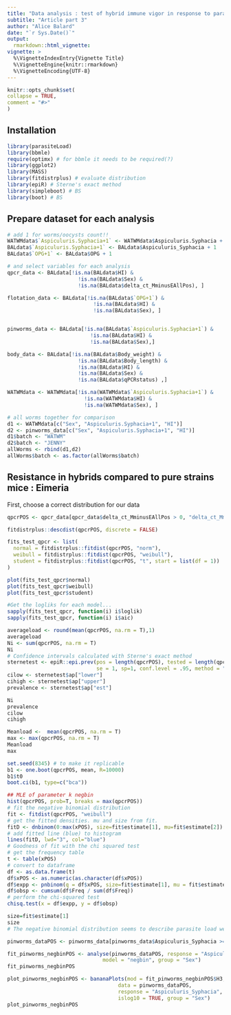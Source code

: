 ```yaml
---
title: "Data analysis : test of hybrid immune vigor in response to parasite infection"
subtitle: "Article part 3"
author: "Alice Balard"
date: "`r Sys.Date()`"
output:
  rmarkdown::html_vignette:
vignette: >
  %\VignetteIndexEntry{Vignette Title}
  %\VignetteEngine{knitr::rmarkdown}
  %\VignetteEncoding{UTF-8}
---
```

  
  ```r
knitr::opts_chunk$set(
  collapse = TRUE,
  comment = "#>"
)
```

## Installation

```r
library(parasiteLoad)
library(bbmle)
require(optimx) # for bbmle it needs to be required(?)
library(ggplot2)
library(MASS)
library(fitdistrplus) # evaluate distribution
library(epiR) # Sterne's exact method
library(simpleboot) # BS
library(boot) # BS
```

## Prepare dataset for each analysis

```r
# add 1 for worms/oocysts count!!
WATWMdata$`Aspiculuris.Syphacia+1` <- WATWMdata$Aspiculuris.Syphacia + 1
BALdata$`Aspiculuris.Syphacia+1` <- BALdata$Aspiculuris_Syphacia + 1
BALdata$`OPG+1` <- BALdata$OPG + 1

# and select variables for each analysis
qpcr_data <- BALdata[!is.na(BALdata$HI) &
                       !is.na(BALdata$Sex) &
                       !is.na(BALdata$delta_ct_MminusEAllPos), ]

flotation_data <- BALdata[!is.na(BALdata$`OPG+1`) &
                            !is.na(BALdata$HI) &
                            !is.na(BALdata$Sex), ]


pinworms_data <- BALdata[!is.na(BALdata$`Aspiculuris.Syphacia+1`) &
                           !is.na(BALdata$HI) &
                           !is.na(BALdata$Sex),]

body_data <- BALdata[!is.na(BALdata$Body_weight) &
                       !is.na(BALdata$Body_length) &
                       !is.na(BALdata$HI) &
                       !is.na(BALdata$Sex) &
                       !is.na(BALdata$qPCRstatus) ,]

WATWMdata <- WATWMdata[!is.na(WATWMdata$`Aspiculuris.Syphacia+1`) &
                         !is.na(WATWMdata$HI) &
                         !is.na(WATWMdata$Sex), ]

# all worms together for comparison
d1 <- WATWMdata[c("Sex", "Aspiculuris.Syphacia+1", "HI")]
d2 <- pinworms_data[c("Sex", "Aspiculuris.Syphacia+1", "HI")]
d1$batch <- "WATWM"
d2$batch <- "JENNY"
allWorms <- rbind(d1,d2)
allWorms$batch <- as.factor(allWorms$batch)
```

## Resistance in hybrids compared to pure strains mice : Eimeria

First, choose a correct distribution for our data

```r
qpcrPOS <- qpcr_data[qpcr_data$delta_ct_MminusEAllPos > 0, "delta_ct_MminusEAllPos"]

fitdistrplus::descdist(qpcrPOS, discrete = FALSE)

fits_test_qpcr <- list(
  normal = fitdistrplus::fitdist(qpcrPOS, "norm"),
  weibull = fitdistrplus::fitdist(qpcrPOS, "weibull"),
  student = fitdistrplus::fitdist(qpcrPOS, "t", start = list(df = 1))
)

plot(fits_test_qpcr$normal)
plot(fits_test_qpcr$weibull)
plot(fits_test_qpcr$student)

#Get the logliks for each model...
sapply(fits_test_qpcr, function(i) i$loglik)
sapply(fits_test_qpcr, function(i) i$aic)

averageload <- round(mean(qpcrPOS, na.rm = T),1)
averageload 
Ni <- sum(qpcrPOS, na.rm = T)
Ni 
# Confidence intervals calculated with Sterne's exact method
sternetest <- epiR::epi.prev(pos = length(qpcrPOS), tested = length(qpcrPOS),
                             se = 1, sp=1, conf.level = .95, method = "sterne")
cilow <- sternetest$ap["lower"]
cihigh <- sternetest$ap["upper"]
prevalence <- sternetest$ap["est"]

Ni
prevalence 
cilow
cihigh

Meanload <-  mean(qpcrPOS, na.rm = T)
max <- max(qpcrPOS, na.rm = T)
Meanload 
max

set.seed(8345) # to make it replicable
b1 <- one.boot(qpcrPOS, mean, R=10000)
b1$t0
boot.ci(b1, type=c("bca")) 

## MLE of parameter k negbin
hist(qpcrPOS, prob=T, breaks = max(qpcrPOS))
# fit the negative binomial distribution
fit <- fitdist(qpcrPOS, "weibull")
# get the fitted densities. mu and size from fit.
fitD <- dnbinom(0:max(xPOS), size=fit$estimate[1], mu=fit$estimate[2])
# add fitted line (blue) to histogram
lines(fitD, lwd="3", col="blue")
# Goodness of fit with the chi squared test  
# get the frequency table
t <- table(xPOS)   
# convert to dataframe
df <- as.data.frame(t)
df$xPOS <- as.numeric(as.character(df$xPOS))
df$expp <- pnbinom(q = df$xPOS, size=fit$estimate[1], mu = fit$estimate[2])
df$obsp <- cumsum(df$Freq / sum(df$Freq))
# perform the chi-squared test
chisq.test(x = df$expp, y = df$obsp)

size=fit$estimate[1]
size
# The negative binomial distribution seems to describe parasite load well for all parasites
```


```r
pinworms_dataPOS <- pinworms_data[pinworms_data$Aspiculuris_Syphacia >= 1, ]

fit_pinworms_negbinPOS <- analyse(pinworms_dataPOS, response = "Aspiculuris_Syphacia",
                               model = "negbin", group = "Sex")
fit_pinworms_negbinPOS

plot_pinworms_negbinPOS <- bananaPlots(mod = fit_pinworms_negbinPOS$H3,
                                    data = pinworms_dataPOS,
                                    response = "Aspiculuris_Syphacia",
                                    islog10 = TRUE, group = "Sex")
plot_pinworms_negbinPOS
```
